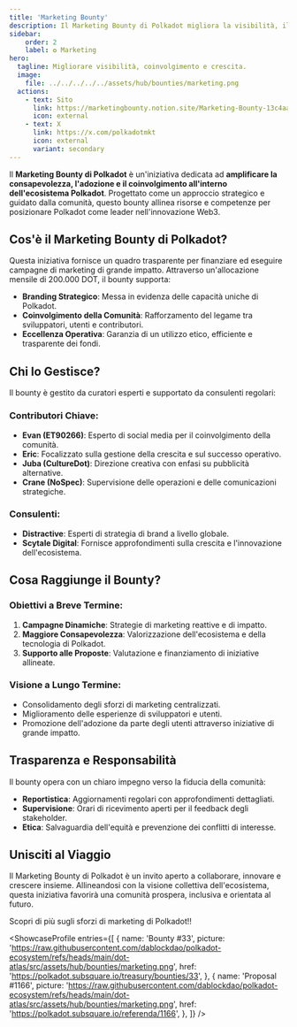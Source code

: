 ```yaml
---
title: 'Marketing Bounty'
description: Il Marketing Bounty di Polkadot migliora la visibilità, il coinvolgimento e la crescita attraverso sforzi di marketing decentralizzati per l'ecosistema Polkadot.
sidebar:
    order: 2
    label: ✪ Marketing
hero:
  tagline: Migliorare visibilità, coinvolgimento e crescita.
  image:
    file: ../../../../../assets/hub/bounties/marketing.png
  actions:
    - text: Sito
      link: https://marketingbounty.notion.site/Marketing-Bounty-13c4aaf5ccba80269a48eccdf80353d8
      icon: external
    - text: X
      link: https://x.com/polkadotmkt
      icon: external
      variant: secondary
---
```



Il **Marketing Bounty di Polkadot** è un'iniziativa dedicata ad **amplificare la consapevolezza, l'adozione e il coinvolgimento all'interno dell'ecosistema Polkadot**. Progettato come un approccio strategico e guidato dalla comunità, questo bounty allinea risorse e competenze per posizionare Polkadot come leader nell'innovazione Web3.

## Cos'è il Marketing Bounty di Polkadot?
Questa iniziativa fornisce un quadro trasparente per finanziare ed eseguire campagne di marketing di grande impatto. Attraverso un'allocazione mensile di 200.000 DOT, il bounty supporta:

- **Branding Strategico**: Messa in evidenza delle capacità uniche di Polkadot.
- **Coinvolgimento della Comunità**: Rafforzamento del legame tra sviluppatori, utenti e contributori.
- **Eccellenza Operativa**: Garanzia di un utilizzo etico, efficiente e trasparente dei fondi.

## Chi lo Gestisce?
Il bounty è gestito da curatori esperti e supportato da consulenti regolari:

### Contributori Chiave:
- **Evan (ET90266)**: Esperto di social media per il coinvolgimento della comunità.
- **Eric**: Focalizzato sulla gestione della crescita e sul successo operativo.
- **Juba (CultureDot)**: Direzione creativa con enfasi su pubblicità alternative.
- **Crane (NoSpec)**: Supervisione delle operazioni e delle comunicazioni strategiche.

### Consulenti:
- **Distractive**: Esperti di strategia di brand a livello globale.
- **Scytale Digital**: Fornisce approfondimenti sulla crescita e l'innovazione dell'ecosistema.

## Cosa Raggiunge il Bounty?
### Obiettivi a Breve Termine:
1. **Campagne Dinamiche**: Strategie di marketing reattive e di impatto.
2. **Maggiore Consapevolezza**: Valorizzazione dell'ecosistema e della tecnologia di Polkadot.
3. **Supporto alle Proposte**: Valutazione e finanziamento di iniziative allineate.

### Visione a Lungo Termine:
- Consolidamento degli sforzi di marketing centralizzati.
- Miglioramento delle esperienze di sviluppatori e utenti.
- Promozione dell'adozione da parte degli utenti attraverso iniziative di grande impatto.

## Trasparenza e Responsabilità
Il bounty opera con un chiaro impegno verso la fiducia della comunità:
- **Reportistica**: Aggiornamenti regolari con approfondimenti dettagliati.
- **Supervisione**: Orari di ricevimento aperti per il feedback degli stakeholder.
- **Etica**: Salvaguardia dell'equità e prevenzione dei conflitti di interesse.

## Unisciti al Viaggio
Il Marketing Bounty di Polkadot è un invito aperto a collaborare, innovare e crescere insieme. Allineandosi con la visione collettiva dell'ecosistema, questa iniziativa favorirà una comunità prospera, inclusiva e orientata al futuro.

Scopri di più sugli sforzi di marketing di Polkadot!!

<ShowcaseProfile
  entries={[
    {
      name: 'Bounty #33',
      picture: 'https://raw.githubusercontent.com/dablockdao/polkadot-ecosystem/refs/heads/main/dot-atlas/src/assets/hub/bounties/marketing.png',
      href: 'https://polkadot.subsquare.io/treasury/bounties/33',
    },
        {
      name: 'Proposal #1166',
      picture: 'https://raw.githubusercontent.com/dablockdao/polkadot-ecosystem/refs/heads/main/dot-atlas/src/assets/hub/bounties/marketing.png',
      href: 'https://polkadot.subsquare.io/referenda/1166',
    },
  ]}
/>

